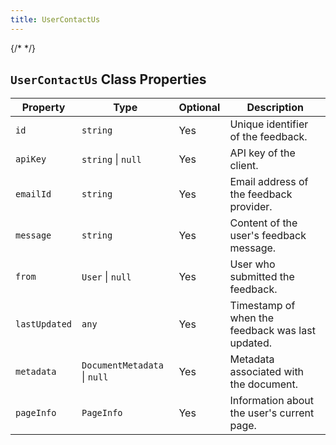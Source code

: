 ```yaml
---
title: UserContactUs
---
```

{/* <script>var SUPERFLOW_TOOLBAR_API_KEY="aU1MxKP0rca2UXwKi8bl"; var SUPERFLOW_TOOLBAR_PROJECT_ID="8447060215973283";</script> */}



## `UserContactUs` Class Properties

| Property      | Type                 | Optional | Description                             |
|---------------|----------------------|----------|-----------------------------------------|
| `id`          | `string`             | Yes      | Unique identifier of the feedback.      |
| `apiKey`      | `string` \| `null`   | Yes      | API key of the client.                  |
| `emailId`     | `string`             | Yes      | Email address of the feedback provider. |
| `message`     | `string`             | Yes      | Content of the user's feedback message. |
| `from`        | `User` \| `null`     | Yes      | User who submitted the feedback.        |
| `lastUpdated` | `any`                | Yes      | Timestamp of when the feedback was last updated. |
| `metadata`    | `DocumentMetadata` \| `null` | Yes | Metadata associated with the document.  |
| `pageInfo`    | `PageInfo`           | Yes      | Information about the user's current page. |